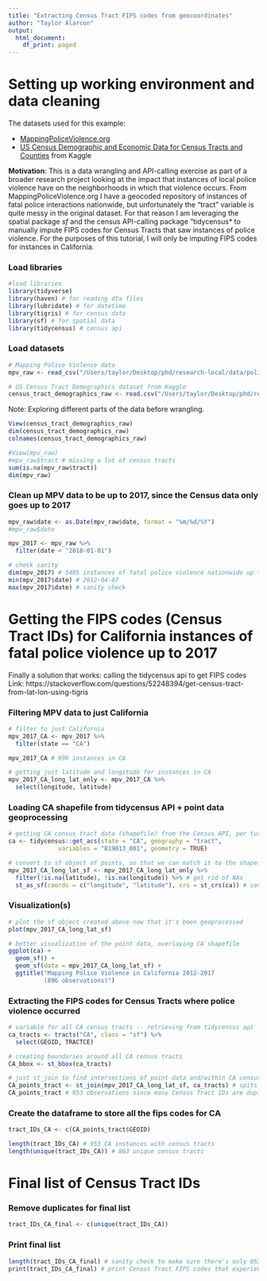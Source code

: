 ```yaml
---
title: "Extracting Census Tract FIPS codes from geocoordinates"
author: "Taylor Alarcon"
output:
  html_document:
    df_print: paged
---
```

# Setting up working environment and data cleaning

The datasets used for this example:

- [MappingPoliceViolence.org]("https://mappingpoliceviolence.org/)
- [US Census Demographic and Economic Data for Census Tracts and Counties]("https://www.kaggle.com/datasets/muonneutrino/us-census-demographic-data/data) from Kaggle

**Motivation**: This is a data wrangling and API-calling exercise as part of a broader research project looking at the impact that instances of local police violence have on the neighborhoods in which that violence occurs. From MappingPoliceViolence.org I have a geocoded repository of instances of fatal police interactions nationwide, but unfortunately the "tract" variable is quite messy in the original dataset. For that reason I am leveraging the spatial package *sf* and the census API-calling package "tidycensus* to manually impute FIPS codes for Census Tracts that saw instances of police violence. For the purposes of this tutorial, I will only be imputing FIPS codes for instances in California.

### Load libraries
```r
#load libraries
library(tidyverse)
library(haven) # for reading dta files
library(lubridate) # for datetime
library(tigris) # for census data
library(sf) # for spatial data
library(tidycensus) # census api
```

### Load datasets
```r
# Mapping Police Violence data
mpv_raw <- read_csv("/Users/taylor/Desktop/phd/research-local/data/police-violence-data/MPV03282023.csv")

# US Census Tract Demographics dataset from Kaggle
census_tract_demographics_raw <- read.csv("/Users/taylor/Desktop/phd/research-local/data/housing-neighborhoods/us-census-tracts/kaggle census tract demographic data/acs2017_census_tract_data.csv")
```

Note: Exploring different parts of the data before wrangling.
```r
View(census_tract_demographics_raw)
dim(census_tract_demographics_raw)
colnames(census_tract_demographics_raw)
```


```r
#View(mpv_raw)
#mpv_raw$tract # missing a lot of census tracts
sum(is.na(mpv_raw$tract))
dim(mpv_raw)
```

### Clean up MPV data to be up to 2017, since the Census data only goes up to 2017 
```r
mpv_raw$date <- as.Date(mpv_raw$date, format = "%m/%d/%Y")
#mpv_raw$date
```


```r
mpv_2017 <- mpv_raw %>%
  filter(date < "2018-01-01")
```


```r
# check sanity
dim(mpv_2017) # 5405 instances of fatal police violence nationwide up to 2017
min(mpv_2017$date) # 2012-04-07
max(mpv_2017$date) # sanity check
```


# Getting the FIPS codes (Census Tract IDs) for California instances of fatal police violence up to 2017 

Finally a solution that works: calling the tidycensus api to get FIPS codes 
Link: https://stackoverflow.com/questions/52248394/get-census-tract-from-lat-lon-using-tigris

### Filtering MPV data to just California

```r
# filter to just California
mpv_2017_CA <- mpv_2017 %>%
  filter(state == "CA")
```


```r
mpv_2017_CA # 896 instances in CA
```


```r
# getting just latitude and longitude for instances in CA
mpv_2017_CA_long_lat_only <- mpv_2017_CA %>%
  select(longitude, latitude)
```

### Loading CA shapefile from tidycensus API + point data geoprocessing
```r
# getting CA census tract data (shapefile) from the Census API, per tutorial link above
ca <- tidycensus::get_acs(state = "CA", geography = "tract",
              variables = "B19013_001", geometry = TRUE)
```


```r
# convert to sf object of points, so that we can match it to the shapefile above
mpv_2017_CA_long_lat_sf <- mpv_2017_CA_long_lat_only %>%
  filter(!is.na(latitude), !is.na(longitude)) %>% # get rid of NAs
  st_as_sf(coords = c("longitude", "latitude"), crs = st_crs(ca)) # converting lat and long numbers to geometry object
```

### Visualization(s)
```r
# plot the sf object created above now that it's been geoprocessed
plot(mpv_2017_CA_long_lat_sf)
```


```r
# better visualization of the point data, overlaying CA shapefile 
ggplot(ca) +
  geom_sf() +
  geom_sf(data = mpv_2017_CA_long_lat_sf) +
  ggtitle("Mapping Police Violence in California 2012-2017 
          (896 observations)")
```

### Extracting the FIPS codes for Census Tracts where police violence occurred
```r
# variable for all CA census tracts -- retrieving from tidycensus api
ca_tracts <- tracts("CA", class = "sf") %>%
  select(GEOID, TRACTCE)
```


```r
# creating boundaries around all CA census tracts
CA_bbox <- st_bbox(ca_tracts)
```


```r
# just st_join to find intersections of point data and/within CA census tracts
CA_points_tract <- st_join(mpv_2017_CA_long_lat_sf, ca_tracts) # spits out the tracts associated with the points 
CA_points_tract # 953 observations since many Census Tract IDs are duplicates (multiple instances of police violence)
```

### Create the dataframe to store all the fips codes for CA
```r
tract_IDs_CA <- c(CA_points_tract$GEOID)
```


```r
length(tract_IDs_CA) # 953 CA instances with census tracts
length(unique(tract_IDs_CA)) # 863 unique census tracts 
```

# Final list of Census Tract IDs

### Remove duplicates for final list
```r
tract_IDs_CA_final <- c(unique(tract_IDs_CA))
```
### Print final list
```r
length(tract_IDs_CA_final) # sanity check to make sure there's only 863
print(tract_IDs_CA_final) # print Census Tract FIPS codes that experienced police violence through 2017
```


